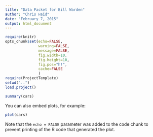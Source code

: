 ```yaml
---
title: "Data Packet for Bill Warden"
author: "Chris Haid"
date: "February 7, 2015"
output: html_document
---
```


```r
require(knitr)
opts_chunk$set(echo=FALSE, 
               warning=FALSE,
               message=FALSE,
               fig.width=10,
               fig.height=10,
               fig.pos="h!",
               cache=FALSE
               )
require(ProjectTemplate)
setwd("..")
load.project()

```


```r
summary(cars)
```

You can also embed plots, for example:

```r
plot(cars)
```

Note that the `echo = FALSE` parameter was added to the code chunk to prevent printing of the R code that generated the plot.
